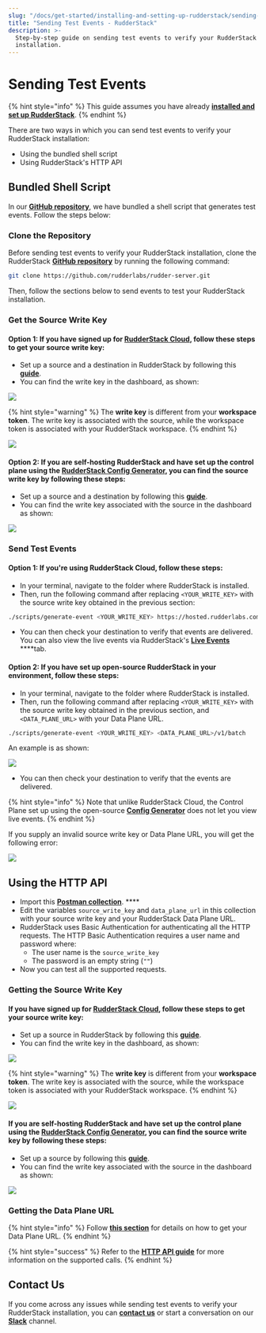 ```yaml
---
slug: "/docs/get-started/installing-and-setting-up-rudderstack/sending-test-events"
title: "Sending Test Events - RudderStack"
description: >-
  Step-by-step guide on sending test events to verify your RudderStack
  installation.
---
```


# Sending Test Events

{% hint style="info" %}
This guide assumes you have already [**installed and set up RudderStack**](./).
{% endhint %}

There are two ways in which you can send test events to verify your RudderStack installation:

- Using the bundled shell script
- Using RudderStack's HTTP API

## Bundled Shell Script

In our [**GitHub repository**](https://github.com/rudderlabs/rudder-server), we have bundled a shell script that generates test events. Follow the steps below:

### Clone the Repository

Before sending test events to verify your RudderStack installation, clone the RudderStack [**GitHub repository**](https://github.com/rudderlabs/rudder-server) by running the following command:

```bash
git clone https://github.com/rudderlabs/rudder-server.git
```

Then, follow the sections below to send events to test your RudderStack installation.

### Get the Source Write Key

#### **Option 1: If you have signed up for** [**RudderStack Cloud**](https://app.rudderstack.com/)**, follow these steps to get your source write key:**

- Set up a source and a destination in RudderStack by following this [**guide**](../../connections/adding-source-and-destination-rudderstack.md).
- You can find the write key in the dashboard, as shown:

![](../../.gitbook/assets/screen-shot-2021-07-01-at-5.27.53-pm.png)

{% hint style="warning" %}
The **write key** is different from your **workspace token**. The write key is associated with the source, while the workspace token is associated with your RudderStack workspace.
{% endhint %}

![](../../.gitbook/assets/screen-shot-2021-07-01-at-5.29.03-pm.png)

#### **Option 2: If you are self-hosting RudderStack and have set up the control plane using the** [**RudderStack Config Generator**](../config-generator.md)**, you can find the source write key by following these steps:**

- Set up a source and a destination by following this [**guide**](../../connections/adding-source-and-destination-rudderstack.md).
- You can find the write key associated with the source in the dashboard as shown:

![](../../.gitbook/assets/writekey.jpg)

### Send Test Events

#### Option 1: If you're using RudderStack Cloud, follow these steps:

- In your terminal, navigate to the folder where RudderStack is installed.
- Then, run the following command after replacing `<YOUR_WRITE_KEY>` with the source write key obtained in the previous section:

```bash
./scripts/generate-event <YOUR_WRITE_KEY> https://hosted.rudderlabs.com/v1/batch
```

- You can then check your destination to verify that events are delivered. You can also view the live events via RudderStack's [**Live Events**](../../user-guides/how-to-guides/live-destination-event-debugger.md) \*\*\*\*tab.

#### Option 2: If you have set up open-source RudderStack in your environment, follow these steps:

- In your terminal, navigate to the folder where RudderStack is installed.
- Then, run the following command after replacing `<YOUR_WRITE_KEY>` with the source write key obtained in the previous section, and `<DATA_PLANE_URL>` with your Data Plane URL.

```bash
./scripts/generate-event <YOUR_WRITE_KEY> <DATA_PLANE_URL>/v1/batch
```

An example is as shown:

![](../../.gitbook/assets/test-event%20%281%29.jpg)

- You can then check your destination to verify that the events are delivered.

{% hint style="info" %}
Note that unlike RudderStack Cloud, the Control Plane set up using the open-source [**Config Generator**](../config-generator.md) does not let you view live events.
{% endhint %}

If you supply an invalid source write key or Data Plane URL, you will get the following error:

![](../../.gitbook/assets/error.jpg)

## Using the HTTP API

- Import this [**Postman collection**](https://www.getpostman.com/collections/480307c55ad2b9dd4e27). \*\*\*\*
- Edit the variables `source_write_key` and `data_plane_url` in this collection with your source write key and your RudderStack Data Plane URL.
- RudderStack uses Basic Authentication for authenticating all the HTTP requests. The HTTP Basic Authentication requires a user name and password where:
  - The user name is the `source_write_key`
  - The password is an empty string \(`""`\)
- Now you can test all the supported requests.

### Getting the Source Write Key

#### **If you have signed up for** [**RudderStack Cloud**](https://app.rudderstack.com/)**, follow these steps to get your source write key:**

- Set up a source in RudderStack by following this [**guide**](../../connections/adding-source-and-destination-rudderstack.md).
- You can find the write key in the dashboard, as shown:

![](../../.gitbook/assets/screen-shot-2021-07-01-at-5.27.53-pm.png)

{% hint style="warning" %}
The **write key** is different from your **workspace token**. The write key is associated with the source, while the workspace token is associated with your RudderStack workspace.
{% endhint %}

![](../../.gitbook/assets/screen-shot-2021-07-01-at-5.29.03-pm.png)

#### **If you are self-hosting RudderStack and have set up the control plane using the** [**RudderStack Config Generator**](../config-generator.md)**, you can find the source write key by following these steps:**

- Set up a source by following this [**guide**](../../connections/adding-source-and-destination-rudderstack.md).
- You can find the write key associated with the source in the dashboard as shown:

![](../../.gitbook/assets/writekey.jpg)

### Getting the Data Plane URL

{% hint style="info" %}
Follow [**this section**](https://docs.rudderstack.com/get-started/installing-and-setting-up-rudderstack#what-is-a-data-plane-url-where-do-i-get-it) for details on how to get your Data Plane URL.
{% endhint %}

{% hint style="success" %}
Refer to the [**HTTP API guide**](https://docs.rudderstack.com/rudderstack-api/http-api-specification) for more information on the supported calls.
{% endhint %}

## Contact Us

If you come across any issues while sending test events to verify your RudderStack installation, you can [**contact us**](mailto:%20docs@rudderstack.com) or start a conversation on our [**Slack**](https://resources.rudderstack.com/join-rudderstack-slack) channel.
